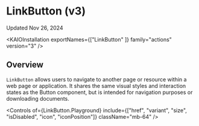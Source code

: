 
<Meta title="Actions/LinkButton/LinkButton (v3)/Usage Guidelines" />

# LinkButton (v3)

Updated Nov 26, 2024

<ResourceLinks
  sourceCode="https://github.com/cultureamp/kaizen-design-system/tree/main/packages/components/src/__actions__/Button/v3"
  figma="https://www.figma.com/design/eZKEE5kXbEMY3lx84oz8iN/%F0%9F%92%9C-Heart-UI-Kit?node-id=1929-17364"
  apiSpecification="/?path=/docs/actions-linkbutton-linkbutton-v3-api-specification--docs"
/>

<KAIOInstallation exportNames={["LinkButton" ]} family="actions" version="3" />


## Overview

`LinkButton` allows users to navigate to another page or resource within a web page or application. It shares the same visual styles and interaction states as the <LinkTo pageId="actions-button-button-v3-usage-guidelines--docs">Button</LinkTo> component, but is intended for navigation purposes or downloading documents.

<Canvas of={LinkButton.Playground} />

<Controls of={LinkButton.Playground} include={["href", "variant", "size", "isDisabled", "icon", "iconPosition"]} className="mb-64" />


